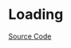 
<Meta of={LoadingStories} />

# Loading

<Description of={Loading} />

[Source Code](https://github.com/Mezzanine-UI/mezzanine/blob/main/packages/react/src/Loading/Loading.tsx)

<ArgsTable of={Loading} />
